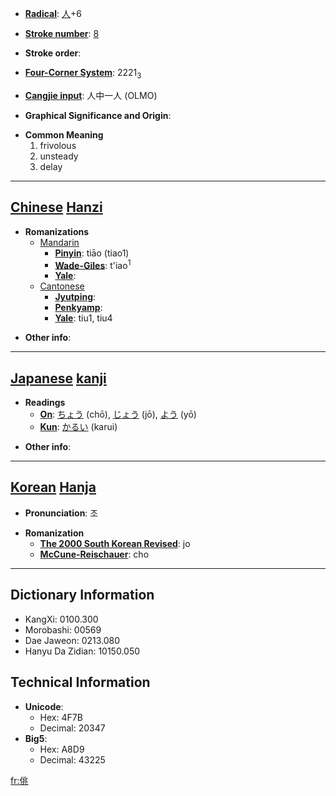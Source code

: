 * '''[[Wiktionary:Chinese radical index| Radical]]''': [[Wiktionary:Chinese radical index 人|人]]+6

* '''[[Wiktionary:Chinese total strokes index|Stroke number]]''': [[Wiktionary:Chinese total strokes index 8|8]]

* '''Stroke order''': 

* '''[[Wiktionary:Chinese four corner index|Four-Corner System]]''': 2221<sub>3</sub>

* '''[[Wiktionary:Chinese Cangjie index|Cangjie input]]''': 人中一人 (OLMO)

* '''Graphical Significance and Origin''': 

* '''Common Meaning'''
*#frivolous
*# unsteady
*# delay


----

== [[Chinese]] [[Hanzi]] ==

* '''Romanizations'''
** [[Mandarin]]
*** '''[[Pinyin]]''': tiāo (tiao1)
*** '''[[Wade-Giles]]''': t'iao<sup>1</sup>
*** '''[[Yale]]''': 
**[[Cantonese]]
***'''[[Jyutping]]''':
***'''[[Penkyamp]]''': 
***'''[[Yale]]''': tiu1, tiu4

* '''Other info''': 

----

== [[Japanese]] [[kanji]] ==

* '''Readings'''
** '''[[On]]''': [[ちょう]] (chō), [[じょう]] (jō), [[よう]] (yō)
** '''[[Kun]]''': [[かるい]] (karui)

* '''Other info''':  

----

== [[Korean]] [[Hanja]] ==

* '''Pronunciation''': 조

* '''Romanization'''
** '''[[The 2000 South Korean Revised Romanization|The 2000 South Korean Revised]]''': jo
** '''[[McCune-Reischauer]]''': cho

----

== Dictionary Information ==

* KangXi: 0100.300
* Morobashi: 00569
* Dae Jaweon: 0213.080
* Hanyu Da Zidian: 10150.050

== Technical Information ==

* '''Unicode''':
** Hex: 4F7B
** Decimal: 20347
* '''Big5''':
** Hex: A8D9
** Decimal: 43225

[[fr:佻]]